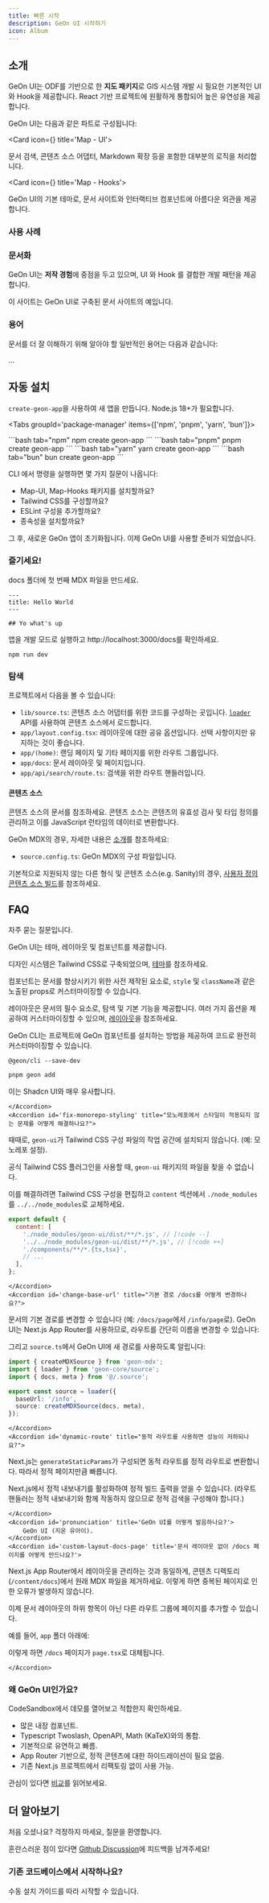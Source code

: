 ```yaml
---
title: 빠른 시작
description: GeOn UI 시작하기
icon: Album
---
```



## 소개

GeOn UI는 ODF를 기반으로 한 **지도 패키지**로 GIS 시스템 개발 시 필요한 기본적인 UI와 Hook을 제공합니다.
React 기반 프로젝트에 원활하게 통합되어 높은 유연성을 제공합니다.

GeOn UI는 다음과 같은 파트로 구성됩니다:

<Cards>

<Card icon={<CpuIcon className="text-purple-300" />} title='Map - UI'>

문서 검색, 콘텐츠 소스 어댑터, Markdown 확장 등을 포함한 대부분의 로직을 처리합니다.

</Card>

<Card icon={<PanelsTopLeft className="text-blue-300" />} title='Map - Hooks'>

GeOn UI의 기본 테마로, 문서 사이트와 인터랙티브 컴포넌트에 아름다운 외관을 제공합니다.

</Card>

</Cards>

### 사용 사례

### 문서화

GeOn UI는 **저작 경험**에 중점을 두고 있으며, UI 와 Hook 를 결합한 개발 패턴을 제공합니다.

이 사이트는 GeOn UI로 구축된 문서 사이트의 예입니다.

### 용어

문서를 더 잘 이해하기 위해 알아야 할 일반적인 용어는 다음과 같습니다:

...

## 자동 설치

`create-geon-app`을 사용하여 새 앱을 만듭니다. Node.js 18+가 필요합니다.

<Tabs groupId='package-manager' items={['npm', 'pnpm', 'yarn', 'bun']}>

<Tab>
```bash tab="npm"
npm create geon-app
```
</Tab>

<Tab>
```bash tab="pnpm"
pnpm create geon-app
```
</Tab>
<Tab>
```bash tab="yarn"
yarn create geon-app
```
</Tab>
<Tab>
```bash tab="bun"
bun create geon-app
```
</Tab>
</Tabs>

CLI 에서 명령을 실행하면 몇 가지 질문이 나옵니다:

- Map-UI, Map-Hooks 패키지를 설치할까요?
- Tailwind CSS를 구성할까요?
- ESLint 구성을 추가할까요?
- 종속성을 설치할까요?

그 후, 새로운 GeOn 앱이 초기화됩니다.
이제 GeOn UI를 사용할 준비가 되었습니다.


### 즐기세요!

docs 폴더에 첫 번째 MDX 파일을 만드세요.

```mdx title="content/docs/index.mdx"
---
title: Hello World
---

## Yo what's up
```

앱을 개발 모드로 실행하고 http://localhost:3000/docs를 확인하세요.

```package-install
npm run dev
```

### 탐색

프로젝트에서 다음을 볼 수 있습니다:

- `lib/source.ts`: 콘텐츠 소스 어댑터를 위한 코드를 구성하는 곳입니다. [`loader`](/docs/headless/source-api) API를 사용하여 콘텐츠 소스에서 로드합니다.
- `app/layout.config.tsx`: 레이아웃에 대한 공유 옵션입니다. 선택 사항이지만 유지하는 것이 좋습니다.
- `app/(home)`: 랜딩 페이지 및 기타 페이지를 위한 라우트 그룹입니다.
- `app/docs`: 문서 레이아웃 및 페이지입니다.
- `app/api/search/route.ts`: 검색을 위한 라우트 핸들러입니다.

#### 콘텐츠 소스

콘텐츠 소스의 문서를 참조하세요. 콘텐츠 소스는 콘텐츠의 유효성 검사 및 타입 정의를 관리하고 이를 JavaScript 런타임의 데이터로 변환합니다.

GeOn MDX의 경우, 자세한 내용은 [소개](/docs/mdx)를 참조하세요:

- `source.config.ts`: GeOn MDX의 구성 파일입니다.

기본적으로 지원되지 않는 다른 형식 및 콘텐츠 소스(e.g. Sanity)의 경우, [사용자 정의 콘텐츠 소스 빌드](/docs/headless/remote)를 참조하세요.

## FAQ

자주 묻는 질문입니다.

<Accordions>
    <Accordion id='customise' title='UI를 어떻게 커스터마이징하나요?'>

GeOn UI는 테마, 레이아웃 및 컴포넌트를 제공합니다.

디자인 시스템은 Tailwind CSS로 구축되었으며, [테마](/docs/ui/theme)를 참조하세요.

컴포넌트는 문서를 향상시키기 위한 사전 제작된 요소로, `style` 및 `className`과 같은 노출된 props로 커스터마이징할 수 있습니다.

레이아웃은 문서의 필수 요소로, 탐색 및 기본 기능을 제공합니다.
여러 가지 옵션을 제공하여 커스터마이징할 수 있으며, [레이아웃](/docs/ui/layouts)을 참조하세요.

GeOn CLI는 프로젝트에 GeOn 컴포넌트를 설치하는 방법을 제공하여 코드로 완전히 커스터마이징할 수 있습니다.

```package-install
@geon/cli --save-dev
```

```bash
pnpm geon add
```

이는 Shadcn UI와 매우 유사합니다.

    </Accordion>
    <Accordion id='fix-monorepo-styling' title="모노레포에서 스타일이 적용되지 않는 문제를 어떻게 해결하나요?">

때때로, `geon-ui`가 Tailwind CSS 구성 파일의 작업 공간에 설치되지 않습니다. (예: 모노레포 설정).

공식 Tailwind CSS 플러그인을 사용할 때, `geon-ui` 패키지의 파일을 찾을 수 없습니다.

이를 해결하려면 Tailwind CSS 구성을 편집하고 `content` 섹션에서 `./node_modules`를 `../../node_modules`로 교체하세요.

```js
export default {
  content: [
    './node_modules/geon-ui/dist/**/*.js', // [!code --]
    '../../node_modules/geon-ui/dist/**/*.js', // [!code ++]
    './components/**/*.{ts,tsx}',
    // ...
  ],
};
```

    </Accordion>
    <Accordion id='change-base-url' title="기본 경로 /docs를 어떻게 변경하나요?">

문서의 기본 경로를 변경할 수 있습니다 (예: `/docs/page`에서 `/info/page`로).
GeOn UI는 Next.js App Router를 사용하므로, 라우트를 간단히 이름을 변경할 수 있습니다:

<Files>
  <Folder name="app/docs" defaultOpen className="opacity-50" disabled>
    <File name="layout.tsx" />
  </Folder>
  <Folder name="app/info" defaultOpen>
    <File name="layout.tsx" />
  </Folder>
</Files>

그리고 `source.ts`에서 GeOn UI에 새 경로를 사용하도록 알립니다:

```ts title="source.ts"
import { createMDXSource } from 'geon-mdx';
import { loader } from 'geon-core/source';
import { docs, meta } from '@/.source';

export const source = loader({
  baseUrl: '/info',
  source: createMDXSource(docs, meta),
});
```

    </Accordion>
    <Accordion id='dynamic-route' title="동적 라우트를 사용하면 성능이 저하되나요?">

Next.js는 `generateStaticParams`가 구성되면 동적 라우트를 정적 라우트로 변환합니다.
따라서 정적 페이지만큼 빠릅니다.

Next.js에서 정적 내보내기를 활성화하여 정적 빌드 출력을 얻을 수 있습니다. (라우트 핸들러는 정적 내보내기와 함께 작동하지 않으므로 정적 검색을 구성해야 합니다.)

    </Accordion>
    <Accordion id='pronunciation' title='GeOn UI를 어떻게 발음하나요?'>
        GeOn UI (지온 유아이).
    </Accordion>
    <Accordion id='custom-layout-docs-page' title='문서 레이아웃 없이 /docs 페이지를 어떻게 만드나요?'>

Next.js App Router에서 레이아웃을 관리하는 것과 동일하게, 콘텐츠 디렉토리(`/content/docs`)에서 원래 MDX 파일을 제거하세요.
이렇게 하면 중복된 페이지로 인한 오류가 발생하지 않습니다.

이제 문서 레이아웃의 하위 항목이 아닌 다른 라우트 그룹에 페이지를 추가할 수 있습니다.

예를 들어, `app` 폴더 아래에:

<Files>
  <File name="(home)/docs/page.tsx" />
  <Folder name="docs">
    <File name="layout.tsx" />
    <File name="[[...slug]]/page.tsx" />
  </Folder>
</Files>

이렇게 하면 `/docs` 페이지가 `page.tsx`로 대체됩니다.

    </Accordion>

</Accordions>

### 왜 GeOn UI인가요?

CodeSandbox에서 데모를 열어보고 적합한지 확인하세요.

- 많은 내장 컴포넌트.
- Typescript Twoslash, OpenAPI, Math (KaTeX)와의 통합.
- 기본적으로 유연하고 빠름.
- App Router 기반으로, 정적 콘텐츠에 대한 하이드레이션이 필요 없음.
- 기존 Next.js 프로젝트에서 리팩토링 없이 사용 가능.

관심이 있다면 [비교](/docs/ui/comparisons)를 읽어보세요.

## 더 알아보기

처음 오셨나요? 걱정하지 마세요, 질문을 환영합니다.

혼란스러운 점이 있다면 [Github Discussion](https://github.com/fuma-nama/geon-ui/discussions)에 피드백을 남겨주세요!

<Cards>
  <Card
    href="/docs/ui/page-conventions"
    title="페이지 구성"
    description="페이지를 구성하는 방법을 알아보세요"
  />
  <Card
    href="/docs/ui/navigation"
    title="탐색 링크"
    description="GeOn UI에서 탐색 링크를 커스터마이징하는 방법을 알아보세요"
  />
  <Card
    href="/docs/ui/theme"
    title="테마"
    description="GeOn UI에 테마를 추가하세요"
  />
  <Card
    href="/docs/ui/markdown"
    title="Markdown"
    description="GeOn UI에서 문서를 작성하는 방법을 알아보세요"
  />
</Cards>

### 기존 코드베이스에서 시작하나요?

수동 설치 가이드를 따라 시작할 수 있습니다.

<Cards>
  <Card
    href="/docs/ui/manual-installation"
    title="수동 설치"
    description="처음부터 GeOn 앱을 만드세요"
  />
</Cards>